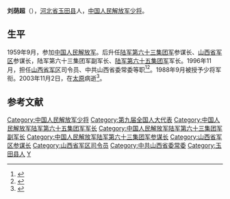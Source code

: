 '''刘荫超'''（{{bd|1942年|11月28日|2003年|11月2日}}），[[河北省|河北省]][[玉田县|玉田县]]人，[[中国人民解放军少将|中国人民解放军少将]]。

==生平==
1959年9月，参加[[中国人民解放军|中国人民解放军]]。后升任[[中国人民解放军陆军第六十三集团军|陆军第六十三集团军]]参谋长、[[山西省军区|山西省军区]]参谋长，陆军第六十三集团军副军长、[[中国人民解放军陆军第六十五集团军|陆军第六十五集团军]]军长。1996年11月，担任[[山西省军区|山西省军区]]司令员、中共山西省委常委等职<ref name="長治县志编纂委员会2003">{{cite book|author=長治县志编纂委员会|title=长治县志|url=http://books.google.com/books?id=ckkLAQAAMAAJ|year=2003|publisher=中华书局|page=48}}</ref><ref>{{cite book|author=中国战争动员百科全书编审委员会|title=中国战争动员百科全书|url=http://books.google.com/books?id=PATkAAAAMAAJ|year=2003|publisher=军事科学出版社|page=275}}</ref>。1988年9月被授予少将军衔。2003年11月2日，在[[太原|太原]]病逝<ref>{{cite book|title=山西年鉴, Volume 2004|url=http://books.google.com/books?id=sKUdAQAAMAAJ|publisher=山西人民出版社|page=46}}</ref>。

==参考文献==
{{reflist}}

{{start box}}
{{s-mil|pla}}
{{s-before|[[董云海|董云海]]}}
{{s-title|[[中国人民解放军山西省军区|中国人民解放军山西省军区]]司令员|1996年10月—2000年8月}}
{{s-after|[[段端武|段端武]]}}
{{end box}}

{{中国军事人物小作品}}
{{DEFAULTSORT:Liu}}
[[Category:中国人民解放军少将|Category:中国人民解放军少将]]
[[Category:第九届全国人大代表|Category:第九届全国人大代表]]
[[Category:中国人民解放军陆军第六十五集团军军长|Category:中国人民解放军陆军第六十五集团军军长]]
[[Category:中国人民解放军陆军第六十三集团军副军长|Category:中国人民解放军陆军第六十三集团军副军长]]
[[Category:中国人民解放军陆军第六十三集团军参谋长|Category:中国人民解放军陆军第六十三集团军参谋长]]
[[Category:山西省军区参谋长|Category:山西省军区参谋长]]
[[Category:山西省军区司令员|Category:山西省军区司令员]]
[[Category:中共山西省委常委|Category:中共山西省委常委]]
[[Category:玉田县人|Category:玉田县人]]
[[Category:刘姓|Y]]